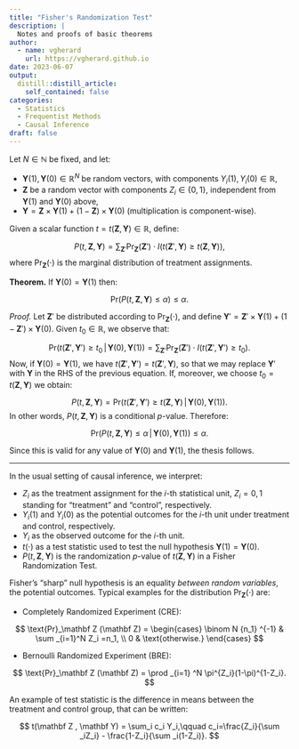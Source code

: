 ```yaml
---
title: "Fisher's Randomization Test"
description: |
  Notes and proofs of basic theorems
author:
  - name: vgherard
    url: https://vgherard.github.io
date: 2023-06-07
output:
  distill::distill_article:
    self_contained: false
categories: 
  - Statistics
  - Frequentist Methods
  - Causal Inference
draft: false
---
```


Let $N\in \mathbb N$ be fixed, and let: 

- $\mathbf Y(1),\,\mathbf Y(0)\in \mathbb R ^N$ be random vectors, with 
components $Y_i(1),Y_i(0)\in \mathbb R$,
- $\mathbf Z$ be a random vector with components $Z_i \in \{0,1\}$, independent
from $\mathbf Y(1)$ and $\mathbf Y(0)$ above,
- $\mathbf Y = \mathbf Z\times \mathbf Y(1)+(1-\mathbf Z)\times \mathbf Y(0)$ (multiplication is component-wise). 

Given a scalar function $t = t(\mathbf Z, \,\mathbf Y)\in \mathbb R$, define:

$$
P(t,\mathbf Z, \mathbf Y)=\sum _{\mathbf Z '}\text{Pr}_\mathbf Z(\mathbf Z')\cdot I(t(\mathbf Z',\mathbf Y)\geq t(\mathbf Z,\mathbf Y)),
$$
where $\text{Pr}_\mathbf Z(\cdot)$ is the marginal distribution of treatment assignments.

**Theorem.** If $\mathbf Y(0) = \mathbf Y(1)$ then:

$$
\text{Pr}(P(t,\mathbf Z,\mathbf Y)\leq \alpha) \leq \alpha.
$$

*Proof.* Let $\mathbf Z'$ be distributed according to 
$\text{Pr}_\mathbf Z(\cdot)$, and define 
$\mathbf Y' = \mathbf Z'\times \mathbf Y(1)+(1-\mathbf Z')\times \mathbf Y(0)$. Given $t_0\in \mathbb R$, we observe that:

$$
\text {Pr}(t(\mathbf Z',\mathbf Y')\geq t_0 \,\vert\,\mathbf Y(0),\,\mathbf Y(1)) = \sum _{\mathbf Z '}\text{Pr}_\mathbf Z(\mathbf Z')\cdot I(t(\mathbf Z',\mathbf Y')\geq t_0).
$$
Now, if $\mathbf Y(0) = \mathbf Y(1)$, we have $t(\mathbf Z',\mathbf Y') = t(\mathbf Z',\mathbf Y)$, so that we may replace $\mathbf Y'$ with $\mathbf Y$ 
in the RHS of the previous equation. If, moreover, we choose $t_0= t(\mathbf Z , \mathbf Y)$ we obtain:

$$
P(t, \mathbf Z, \mathbf Y) = \text {Pr}(t(\mathbf Z',\mathbf Y')\geq t(\mathbf Z,\mathbf Y) \,\vert\,\mathbf Y(0),\mathbf Y(1)).
$$
In other words, $P(t,\mathbf Z, \mathbf Y)$ is a conditional $p$-value. 
Therefore:

$$
\text{Pr}(P(t,\mathbf Z,\mathbf Y)\leq \alpha \,\vert\,\mathbf Y(0),\mathbf Y(1)) \leq \alpha.
$$

Since this is valid for any value of $\mathbf Y (0)$ and $\mathbf Y(1)$, the thesis follows.


-----

In the usual setting of causal inference, we interpret:

- $Z_i$ as the treatment assignment for the $i$-th statistical unit, $Z_i = 0,1$
standing for "treatment" and "control", respectively.
- $Y_i(1)$ and $Y_i(0)$ as the potential outcomes for the $i$-th unit under treatment and control, respectively.
- $Y_i$ as the observed outcome for the $i$-th unit.
- $t(\cdot)$ as a test statistic used to test the null hypothesis $\mathbf Y(1)= \mathbf Y (0)$. 
- $P(t,\mathbf Z,\mathbf Y)$ is the randomization $p$-value of $t(\mathbf Z, \mathbf Y)$ in a Fisher Randomization Test. 

Fisher's "sharp" null hypothesis is an equality *between random variables*, the potential outcomes. Typical examples for the distribution $\text{Pr}_\mathbf Z(\cdot)$ are:

- Completely Randomized Experiment (CRE):

$$
\text{Pr}_\mathbf Z (\mathbf Z) = \begin{cases}
\binom N {n_1} ^{-1} & \sum _{i=1}^N Z_i =n_1, \\
0 & \text{otherwise.}
\end{cases}
$$

- Bernoulli Randomized Experiment (BRE):

$$
\text{Pr}_\mathbf Z (\mathbf Z) = \prod _{i=1} ^N \pi^{Z_i}(1-\pi)^{1-Z_i}.
$$

An example of test statistic is the difference in means between the treatment 
and control group, that can be written:

$$
t(\mathbf Z , \mathbf Y) = \sum_i c_i Y_i,\qquad c_i=\frac{Z_i}{\sum _iZ_i} - \frac{1-Z_i}{\sum _i(1-Z_i)}.
$$
